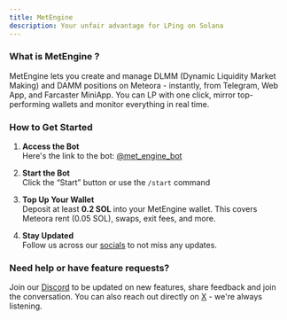 ```yaml
---
title: MetEngine
description: Your unfair advantage for LPing on Solana
---
```


### What is MetEngine ?

MetEngine lets you create and manage DLMM (Dynamic Liquidity Market Making) and DAMM positions on Meteora - instantly, from Telegram, Web App, and Farcaster MiniApp. You can LP with one click, mirror top-performing wallets and monitor everything in real time.

### How to Get Started

1. **Access the Bot**  
   Here's the link to the bot: [@met_engine_bot](https://t.me/met_engine_bot?start=DLMMISFUN)

2. **Start the Bot**  
   Click the “Start” button or use the `/start` command

3. **Top Up Your Wallet**  
   Deposit at least **0.2 SOL** into your MetEngine wallet. This covers Meteora rent (0.05 SOL), swaps, exit fees, and more.

4. **Stay Updated**  
   Follow us across our [socials](https://linktr.ee/metengine) to not miss any updates.


### Need help or have feature requests?

Join our [Discord](https://discord.gg/metengine) to be updated on new features, share feedback and join the conversation. You can also reach out directly on [X](https://x.com/met_engine) - we're always listening.
